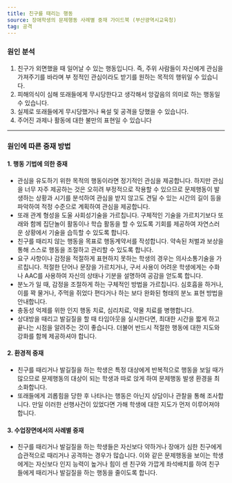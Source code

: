 ```yaml
---
title: 친구를 때리는 행동
source: 장애학생의 문제행동 사례별 중재 가이드북 (부산광역시교육청)
tag: 공격
---
```


### 원인 분석

1. 친구가 외면했을 때 일어날 수 있는 행동입니다. 즉, 주위 사람들이 자신에게 관심을 가져주기를 바라며 부
   정적인 관심이라도 받기를 원하는 목적의 행위일 수 있습니다.
2. 피해의식이 심해 또래들에게 무시당한다고 생각해서 앙갚음의 의미로 하는 행동일 수 있습니다.
3. 실제로 또래들에게 무시당했거나 욕설 및 공격을 당했을 수 있습니다.
4. 주어진 과제나 활동에 대한 불만의 표현일 수 있습니다

---

### 원인에 따른 중재 방법

#### 1. 행동 기법에 의한 중재

- 관심을 유도하기 위한 목적의 행동이라면 정기적인 관심을 제공합니다. 하지만 관심을 너무 자주 제공하는 것은 오히려 부정적으로 작용할 수 있으므로 문제행동이 발생하는 상황과 시기를 분석하여 관심을 받지 않고도 견딜 수 있는 시간의 길이 등을 파악하여 적정 수준으로 계획하여 관심을 제공합니다.
- 또래 관계 형성을 도울 사회성기술을 가르칩니다. 구체적인 기술을 가르치기보다 또래와 함께 집단놀이 활동이나 학습 활동을 할 수 있도록 기회를 제공하여 자연스러운 상황에서 기술을 습득할 수 있도록 합니다.
- 친구를 때리지 않는 행동을 목표로 행동계약서를 작성합니다. 약속된 처벌과 보상을 통해 스스로 행동을 조절하고 관리할 수 있도록 합니다.
- 요구 사항이나 감정을 적절하게 표현하지 못하는 학생의 경우는 의사소통기술을 가르칩니다. 적절한 단어나 문장을 가르치거나, 구서 사용이 어려운 학생에게는 수화나 AAC를 사용하여 자신의 상태나 기분을 설명하여 공감을 얻도록 합니다.
- 분노가 일 때, 감정을 조절하게 하는 구체적인 방법을 가르칩니다. 심호흡을 하거나, 이를 꽉 물거나, 주먹을 쥐었다 편다거나 하는 보다 완화된 형태의 분노 표현 방법을 안내합니다.
- 충동성 억제를 위한 인지 행동 치료, 심리치료, 약물 치료를 병행합니다.
- 상대방을 때리고 발길질을 할 때 타임아웃을 실시한다면, 최대한 시간을 짧게 하고 끝나는 시점을 알려주는 것이 좋습니다. 더불어 반드시 적절한 행동에 대한 지도와 강화를 함께 제공하셔야 합니다.

#### 2. 환경적 중재

- 친구를 때리거나 발길질을 하는 학생은 특정 대상에게 반복적으로 행동을 보일 때가 많으므로 문제행동의 대상이 되는 학생과 따로 앉게 하여 문제행동 발생 환경을 최소화합니다.
- 또래들에게 괴롭힘을 당한 후 나타나는 행동은 아닌지 상담이나 관찰을 통해 조사합니다. 만일 이러한 선행사건이 있었다면 가해 학생에 대한 지도가 먼저 이루어져야 합니다.

#### 3. 수업장면에서의 사례별 중재

- 친구를 때리거나 발길질을 하는 학생들은 자신보다 약하거나 장애가 심한 친구에게 습관적으로 때리거나 공격하는 경우가 많습니다. 이와 같은 문제행동을 보이는 학생에게는 자신보다 인지 능력이 높거나 힘이 센 친구와 가깝게 좌석배치를 하여 친구들에게 때리거나 발길질을 하는 행동을 줄이도록 합니다.
